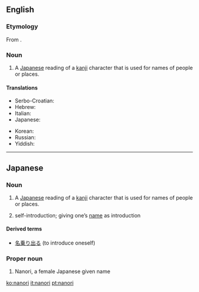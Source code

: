 ==English==
{{rfc-auto}}
{{wikipedia}}

===Etymology===
From {{etyl|ja}} {{term|名乗り|tr=なのり, nanori|lang=ja|sc=Jpan}}.

===Noun===
{{en-noun|-}}

# {{linguistics}} A [[Japanese]] reading of a [[kanji]] character that is used for names of people or places.

====Translations====
{{trans-top|Japanese kanji readings for names}}
* Serbo-Croatian: {{t|sh|nanori}}
* Hebrew: {{t-|he|נאנורי|sc=Hebr}}
* Italian: {{t+|it|nanori}}
* Japanese: {{t-|ja|名乗り|tr=なのり, nanori}}
{{trans-mid}}
* Korean: {{t-|ko|나노리|tr=nanori|sc=Hang}}
* Russian: {{t-|ru|нанори|tr=nanóri}}
* Yiddish: {{t-|yi|נאנאָרי|sc=Hebr}}
{{trans-bottom}}

----

==Japanese==
{{wikipedia|lang=ja|名乗り}}

===Noun===
{{ja-noun|r|hira=なのり|kanji=名乗り}}

# {{linguistics|lang=ja|skey=なのり}} A [[Japanese]] reading of a [[kanji]] character that is used for names of people or places.
# self-introduction; giving one’s [[name]] as introduction

====Derived terms====
* [[名乗り出る]] (to introduce oneself)

===Proper noun===
{{ja-pos|r|proper|hira=なのり|kanji=奈乃李}}

# Nanori, a female Japanese given name

[[ko:nanori]]
[[it:nanori]]
[[pt:nanori]]
